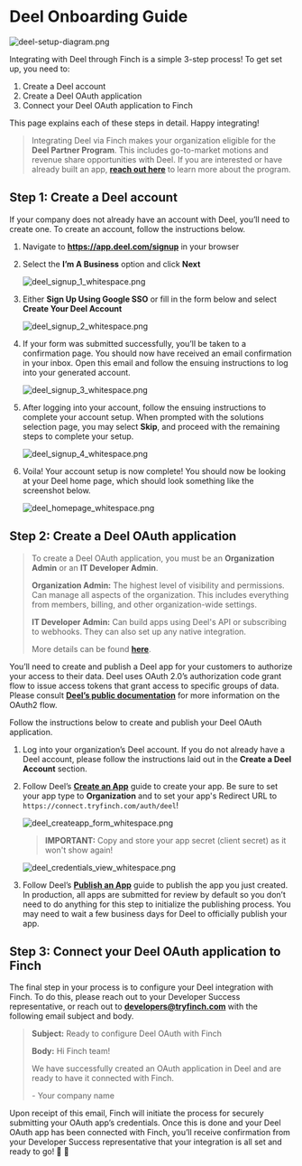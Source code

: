 # Deel Onboarding Guide

<!--
focus: false
-->

![deel-setup-diagram.png](../../../assets/images/deel/deel-setup-diagram.png)

Integrating with Deel through Finch is a simple 3-step process! To get set up, you need to:

1. Create a Deel account
1. Create a Deel OAuth application
1. Connect your Deel OAuth application to Finch

This page explains each of these steps in detail. Happy integrating!

<!-- theme: success -->
> Integrating Deel via Finch makes your organization eligible for the **Deel Partner Program**. This includes go-to-market motions and revenue share opportunities with Deel. If you are interested or have already built an app, [**reach out here**](mailto:talaal.burny@deel.com?subject=Deel%20API%20Partner%20via%20Finch&body=Hi%2C%0D%0A%0D%0AWe%20are%20interested%20in%20building%20on%20the%20Deel%20API%20and%20would%20like%20to%20know%20more%20about%20your%20API%20Partner%20Program.%0D%0A%0D%0AThanks.) to learn more about the program.

## Step 1: Create a Deel account

If your company does not already have an account with Deel, you’ll need to create one. To create an account, follow the instructions below.

1. Navigate to **https://app.deel.com/signup** in your browser
1. Select the **I’m A Business** option and click **Next**

    <!--
    focus: false
    -->
    ![deel_signup_1_whitespace.png](../../../assets/images/deel/deel_signup_1_whitespace.png)

1. Either **Sign Up Using Google SSO** or fill in the form below and select **Create Your Deel Account**

    <!--
    focus: false
    -->
    ![deel_signup_2_whitespace.png](../../../assets/images/deel/deel_signup_2_whitespace.png)

1. If your form was submitted successfully, you’ll be taken to a confirmation page. You should now have received an email confirmation in your inbox. Open this email and follow the ensuing instructions to log into your generated account.

    <!--
    focus: false
    -->
    ![deel_signup_3_whitespace.png](../../../assets/images/deel/deel_signup_3_whitespace.png)

1. After logging into your account, follow the ensuing instructions to complete your account setup. When prompted with the solutions selection page, you may select **Skip**, and proceed with the remaining steps to complete your setup.

    <!--
    focus: false
    -->
    ![deel_signup_4_whitespace.png](../../../assets/images/deel/deel_signup_4_whitespace.png)

1. Voila! Your account setup is now complete! You should now be looking at your Deel home page, which should look something like the screenshot below.

    <!--
    focus: false
    -->
    ![deel_homepage_whitespace.png](../../../assets/images/deel/deel_homepage_whitespace.png)


## Step 2: Create a Deel OAuth application

> To create a Deel OAuth application, you must be an **Organization Admin** or an **IT Developer Admin**.
>
>**Organization Admin:** The highest level of visibility and permissions. Can manage all aspects of the organization. This includes everything from members, billing, and other organization-wide settings.
>
>**IT Developer Admin:** Can build apps using Deel's API or subscribing to webhooks. They can also set up any native integration.
>
>More details can be found [**here**](https://help.letsdeel.com/hc/en-gb/articles/13916824207505-How-To-Add-Organization-Admins).

You’ll need to create and publish a Deel app for your customers to authorize your access to their data. Deel uses OAuth 2.0’s authorization code grant flow to issue access tokens that grant access to specific groups of data. Please consult [**Deel’s public documentation**](https://developer.deel.com/docs/oauth2) for more information on the OAuth2 flow.

Follow the instructions below to create and publish your Deel OAuth application.

1. Log into your organization’s Deel account. If you do not already have a Deel account, please follow the instructions laid out in the **Create a Deel Account** section.

1. Follow Deel’s [**Create an App**](https://developer.deel.com/docs/oauth2-apps#create-an-app) guide to create your app. Be sure to set your app type to **Organization** and to set your app's Redirect URL to `https://connect.tryfinch.com/auth/deel`!

    <!--
    focus: false
    -->
    ![deel_createapp_form_whitespace.png](../../../assets/images/deel/deel_createapp_form_whitespace.png)
    
    > **IMPORTANT:** Copy and store your app secret (client secret) as it won't show again!

    <!--
    focus: false
    -->
    ![deel_credentials_view_whitespace.png](../../../assets/images/deel/deel_credentials_view_whitespace.png)
    
1. Follow Deel’s [**Publish an App**](https://developer.deel.com/docs/oauth2-apps#publish-an-app) guide to publish the app you just created. In production, all apps are submitted for review by default so you don’t need to do anything for this step to initialize the publishing process. You may need to wait a few business days for Deel to officially publish your app.


## Step 3: Connect your Deel OAuth application to Finch

The final step in your process is to configure your Deel integration with Finch. To do this, please reach out to your Developer Success representative, or reach out to **developers@tryfinch.com** with the following email subject and body.

> **Subject:** Ready to configure Deel OAuth with Finch
>
> **Body:**
> Hi Finch team!
>
> We have successfully created an OAuth application in Deel and are ready to have it connected with Finch.
>
> \- Your company name

Upon receipt of this email, Finch will initiate the process for securely submitting your OAuth app’s credentials. Once this is done and your Deel OAuth app has been connected with Finch, you’ll receive confirmation from your Developer Success representative that your integration is all set and ready to go! 🚀 🙌
